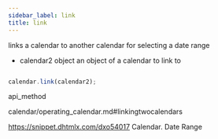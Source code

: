 ```yaml
---
sidebar_label: link
title: link
---
```



          


<Short>
 links a calendar to another calendar for selecting a date range



</Short>



- calendar2 		object		an object of a calendar to link to



~~~js

calendar.link(calendar2);


~~~
 api_method

<Descr>




</Descr>


calendar/operating_calendar.md#linkingtwocalendars






https://snippet.dhtmlx.com/dxo54017	Calendar. Date Range